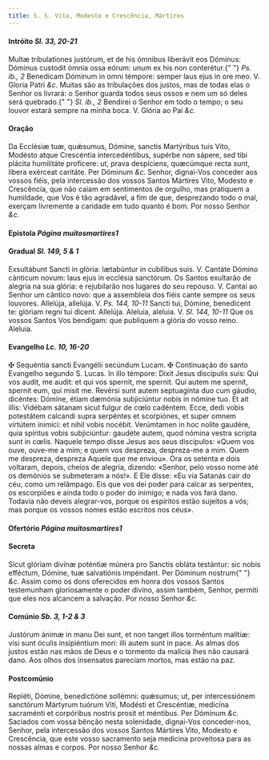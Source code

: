 ```yaml
---
title: S. S. Vito, Modesto e Crescência, Mártires
---
```


<h4 class="text-center">
  Intróito <em>Sl. 33, 20-21</em>
</h4>
<div class="grid grid-cols-2 gap-5">
  <span class="text-justify">
    Multæ tribulationes justórum, et de his ómnibus liberávit eos Dóminus:
    Dóminus custodit ómnia ossa eórum: unum ex his non conterétur.{" "}
    <em>Ps. ib., 2</em> Benedícam Dóminum in omni témpore: semper laus ejus in
    ore meo. V. Gloria Patri <em>&c.</em>
  </span>
  <span class="text-justify">
    Muitas são as tribulações dos justos, mas de todas elas o Senhor os livrará:
    o Senhor guarda todos seus ossos e nem um só deles será quebrado.{" "}
    <em>Sl. ib., 2</em> Bendirei o Senhor em todo o tempo; o seu louvor estará
    sempre na minha boca. V. Glória ao Pai <em>&c.</em>
  </span>
</div>


#### Oração
<div class="grid grid-cols-2 gap-5">
  <span class="text-justify">
    Da Ecclésiæ tuæ, quǽsumus, Dómine, sanctis Martýribus tuis Vito, Modésto
    atque Crescéntia intercedéntibus, supérbe non sápere, sed tibi plácita
    humilitáte profícere: ut, prava despíciens, quæcúmque recta sunt, libera
    exérceat caritáte. Per Dóminum <em>&c.</em>
  </span>
  <span class="text-justify">
    Senhor, dignai-Vos conceder aos vossos fiéis, pela intercessão dos vossos
    Santos Mártires Vito, Modesto e Crescência, que não caiam em sentimentos de
    orgulho, mas pratiquem a humildade, que Vos é tão agradável, a fim de que,
    desprezando todo o mal, exerçam livremente a caridade em tudo quanto é bom.
    Por nosso Senhor <em>&c.</em>
  </span>
</div>

<h4 class="text-center">
  Epístola <em>Página muitosmartires1</em>
</h4>

<h4 class="text-center">
  Gradual <em>Sl. 149, 5 & 1</em>
</h4>
<div class="grid grid-cols-2 gap-5">
  <span class="text-justify">
    Exsultábunt Sancti in glória: lætabúntur in cubílibus suis. V. Cantáte
    Dómino cánticum novum: laus ejus in ecclésia sanctórum.
  </span>
  <span class="text-justify">
    Os Santos exultarão de alegria na sua glória: e rejubilarão nos lugares do
    seu repouso. V. Cantai ao Senhor um cântico novo: que a assembleia dos fiéis
    cante sempre os seus louvores.
  </span>
  <span class="text-justify">
    Allelúja, allelúja. V. <em>Ps. 144, 10-11</em> Sancti tui, Dómine,
    benedícent te: glóriam regni tui dicent. Allelúja.
  </span>
  <span class="text-justify">
    Aleluia, aleluia. V. <em>Sl. 144, 10-11</em> Que os vossos Santos Vos
    bendigam: que publiquem a glória do vosso reino. Aleluia.
  </span>
</div>

<h4 class="text-center">
  Evangelho <em>Lc. 10, 16-20</em>
</h4>
<div class="grid grid-cols-2 gap-5">
  <span class="text-justify">
    <span class="text-red-500">&#10016;</span> Sequéntia sancti Evangélii
    secúndum Lucam.
  </span>
  <span class="text-justify">
    <span class="text-red-500">&#10016;</span> Continuação do santo Evangelho
    segundo S. Lucas.
  </span>
  <span class="text-justify">
    In illo témpore: Dixit Jesus discípulis suis: Qui vos audit, me audit: et
    qui vos spernit, me spernit. Qui autem me spernit, spernit eum, qui misit
    me. Revérsi sunt autem septuagínta duo cum gáudio, dicéntes: Dómine, étiam
    dæmónia subjiciúntur nobis in nómine tuo. Et ait illis: Vidébam sátanam
    sicut fulgur de cœlo cadéntem. Ecce, dedi vobis potestátem calcandi supra
    serpéntes et scorpiónes, et super omnem virtútem inimíci: et nihil vobis
    nocébit. Verúmtamen in hoc nolíte gaudére, quia spíritus vobis subjiciúntur:
    gaudéte autem, quod nómina vestra scripta sunt in cœlis.
  </span>
  <span class="text-justify">
    Naquele tempo disse Jesus aos seus discípulos: «Quem vos ouve, ouve-me a
    mim; e quem vos despreza, despreza-me a mim. Quem me despreza, despreza
    Aquele que me enviou». Ora os setenta e dois voltaram, depois, cheios de
    alegria, dizendo: «Senhor, pelo vosso nome até os demónios se submeteram a
    nós!». E Ele disse: «Eu via Satanás cair do céu, como um relâmpago. Eis que
    vos dei poder para calcar as serpentes, os escorpiões e ainda todo o poder
    do inimigo; e nada vos fará dano. Todavia não deveis alegrar-vos, porque os
    espíritos estão sujeitos a vós; mas porque os vossos nomes estão escritos
    nos céus».
  </span>
</div>

<h4 class="text-center">
  Ofertório <em>Página muitosmartires1</em>
</h4>


#### Secreta
<div class="grid grid-cols-2 gap-5">
  <span class="text-justify">
    Sicut glóriam divínæ poténtiæ múnera pro Sanctis obláta testántur: sic nobis
    efféctum, Dómine, tuæ salvatiónis impéndant. Per Dóminum nostrum{" "}
    <em>&c.</em>
  </span>
  <span class="text-justify">
    Assim como os dons oferecidos em honra dos vossos Santos testemunham
    gloriosamente o poder divino, assim também, Senhor, permiti que eles nos
    alcancem a salvação. Por nosso Senhor <em>&c.</em>
  </span>
</div>

<h4 class="text-center">
  Comúnio <em>Sb. 3, 1-2 & 3</em>
</h4>
<div class="grid grid-cols-2 gap-5">
  <span class="text-justify">
    Justórum ánimæ in manu Dei sunt, et non tanget illos torméntum malítiæ: visi
    sunt óculis insipiéntium mori: illi autem sunt in pace.
  </span>
  <span class="text-justify">
    As almas dos justos estão nas mãos de Deus e o tormento da malícia lhes não
    causará dano. Aos olhos dos insensatos pareciam mortos, mas estão na paz.
  </span>
</div>


#### Postcomúnio
<div class="grid grid-cols-2 gap-5">
  <span class="text-justify">
    Repléti, Dómine, benedictióne sollémni: quǽsumus; ut, per intercessiónem
    sanctórum Mártyrum tuórum Viti, Modésti et Crescéntiæ, medicína sacraménti
    et corpóribus nostris prosit et méntibus. Per Dóminum <em>&c.</em>
  </span>
  <span class="text-justify">
    Saciados com vossa bênção nesta solenidade, dignai-Vos conceder-nos, Senhor,
    pela intercessão dos vossos Santos Mártires Vito, Modesto e Crescência, que
    este vosso sacramento seja medicina proveitosa para as nossas almas e
    corpos. Por nosso Senhor <em>&c.</em>
  </span>
</div>
